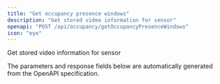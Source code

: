 ```yaml
---
title: "Get occupancy presence windows"
description: "Get stored video information for sensor"
openapi: "POST /api/occupancy/getOccupancyPresenceWindows"
icon: "eye"
---
```


Get stored video information for sensor

<Note>
The parameters and response fields below are automatically generated from the OpenAPI specification.
</Note>
